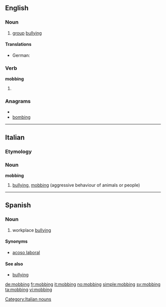 {{also|Mobbing}}
==English==

===Noun===
{{wikipedia}}
{{en-noun}}

# [[group]] [[bullying]]

====Translations====
{{trans-top|group bullying}}
* German: {{t+|de|Mobbing|n}}
{{trans-mid}}
{{trans-bottom}}

===Verb===
'''mobbing'''

# {{present participle of|[[mob]]}}

===Anagrams===
* {{alphagram|bbgimno}}
* [[bombing#English|bombing]]

----

==Italian==

===Etymology===
{{etyl|en|it}}

===Noun===
'''mobbing''' {{m|inv}}

# [[bullying]], [[#English|mobbing]] (aggressive behaviour of animals or people)

[[Category:Italian nouns]]

----

==Spanish==

===Noun===
{{wikipedia|lang=es}}
{{es-noun-m|-}}

# workplace [[bullying]]

====Synonyms====
* [[acoso laboral]]

====See also====
* [[bullying]]

[[de:mobbing]]
[[fr:mobbing]]
[[it:mobbing]]
[[no:mobbing]]
[[simple:mobbing]]
[[sv:mobbing]]
[[ta:mobbing]]
[[vi:mobbing]]
